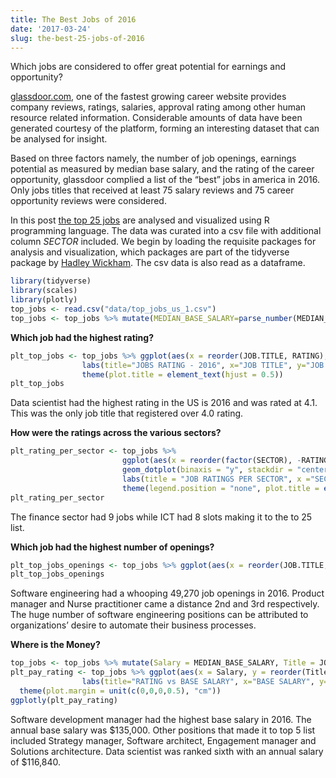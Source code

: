 ```yaml
---
title: The Best Jobs of 2016 
date: '2017-03-24'
slug: the-best-25-jobs-of-2016
---
```


Which jobs are considered to offer great potential for earnings and opportunity?

[glassdoor.com](https://www.glassdoor.com), one of the fastest growing career website provides company reviews, ratings, salaries, approval rating among other human resource related information.  Considerable amounts of data have been generated courtesy of the platform, forming an interesting dataset that can be analysed for insight. 

Based on three factors namely, the number of job openings, earnings potential as measured by median base salary, and the rating of the career opportunity, glassdoor complied a list of the "best" jobs in america in 2016. Only jobs titles that received at least 75 salary reviews and 75 career opportunity reviews were considered. 

In this post [the top 25 jobs](https://www.glassdoor.com/List/Best-Jobs-in-America-2016-LST_KQ0,25.htm) are analysed and visualized using R programming language. The data was curated into a csv file with additional column *SECTOR* included. We begin by loading the requisite packages for analysis and visualization, which packages are part of the tidyverse package by [Hadley Wickham](http://hadley.nz/). The csv data is also read as a dataframe.  


```r
library(tidyverse)
library(scales)
library(plotly)
top_jobs <- read.csv("data/top_jobs_us_1.csv")
top_jobs <- top_jobs %>% mutate(MEDIAN_BASE_SALARY=parse_number(MEDIAN_BASE_SALARY)) %>% mutate(OPENINGS=parse_number(OPENINGS))
```

**Which job had the highest rating?**

```r
plt_top_jobs <- top_jobs %>% ggplot(aes(x = reorder(JOB.TITLE, RATING), y =RATING, fill=SECTOR)) + geom_bar(stat = "identity") +                   coord_flip() + 
                labs(title="JOBS RATING - 2016", x="JOB TITLE", y="JOB RATING") + 
                theme(plot.title = element_text(hjust = 0.5))
plt_top_jobs
```
Data scientist had the highest rating in the US is 2016 and was rated at 4.1. This was the only job title that registered over 4.0 rating.

**How were the ratings across the various sectors?**

```r
plt_rating_per_sector <- top_jobs %>% 
                         ggplot(aes(x = reorder(factor(SECTOR), -RATING), fill = factor(SECTOR), y = RATING, group_by(SECTOR))) + 
                         geom_dotplot(binaxis = "y", stackdir = "center", color = "gold", dotsize = 1.5) +
                         labs(title = "JOB RATINGS PER SECTOR", x ="SECTOR") +
                         theme(legend.position = "none", plot.title = element_text(hjust = 0.5))
plt_rating_per_sector
```
The finance sector had 9 jobs while ICT had 8 slots making it to the to 25 list.

**Which job had the highest number of openings?**

```r
plt_top_jobs_openings <- top_jobs %>% ggplot(aes(x = reorder(JOB.TITLE, -OPENINGS), y =OPENINGS, fill=SECTOR)) + geom_bar(stat = "identity") + theme(axis.text.x = element_text(angle = 90, hjust = 1), plot.title = element_text(hjust = 0.5)) + labs(title="  NUMBER OF JOB OPENINGS", x="JOB TITLE")
plt_top_jobs_openings
```

Software engineering had a whooping 49,270 job openings in 2016. Product manager and Nurse practitioner came a distance 2nd and 3rd respectively. The huge number of software engineering positions can be attributed to organizations' desire to automate their business processes. 

**Where is the Money?**

```r
top_jobs <- top_jobs %>% mutate(Salary = MEDIAN_BASE_SALARY, Title = JOB.TITLE, Sector = SECTOR) %>% arrange(desc(Salary))
plt_pay_rating <- top_jobs %>% ggplot(aes(x = Salary, y = reorder(Title, Salary), color=Sector)) + geom_point(aes(size=Salary)) +
                labs(title="RATING vs BASE SALARY", x="BASE SALARY", y="JOB TITLE") + scale_x_continuous(labels = dollar, breaks = seq(0,200000, by=10000)) + theme(axis.text.x = element_text(angle = 90, hjust = 1), legend.position = 'none', plot.title = element_text(hjust = 0.5)) +
  theme(plot.margin = unit(c(0,0,0,0.5), "cm"))
ggplotly(plt_pay_rating)
```

Software development manager had the highest base salary in 2016. The annual base salary was $135,000. Other positions that made it to top 5 list included Strategy manager, Software architect, Engagement manager and Solutions architecture. 
Data scientist was ranked sixth with an annual salary of $116,840.




